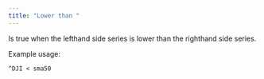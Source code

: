 ---
title: "Lower than "
---

Is true when the lefthand side series is lower than the righthand side series.

Example usage:

`^DJI < sma50`
